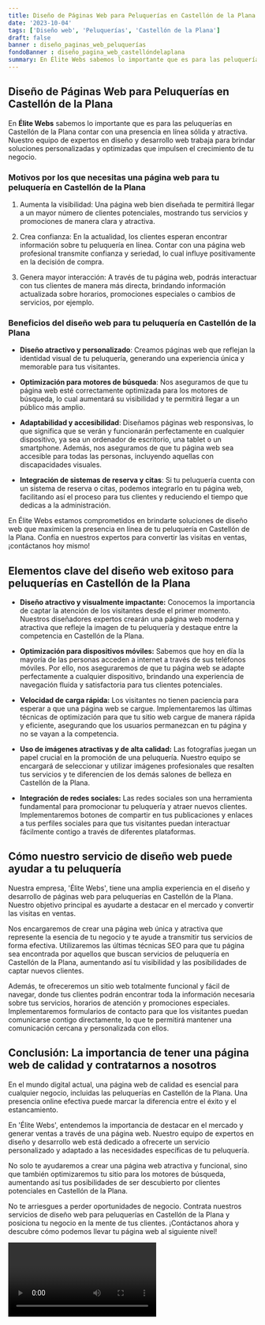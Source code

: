 ```yaml
---
title: Diseño de Páginas Web para Peluquerías en Castellón de la Plana
date: '2023-10-04'
tags: ['Diseño web', 'Peluquerías', 'Castellón de la Plana']
draft: false
banner : diseño_paginas_web_peluquerías
fondoBanner : diseño_pagina_web_castellóndelaplana
summary: En Élite Webs sabemos lo importante que es para las peluquerías en Castellón de la Plana contar con una presencia en línea sólida y atractiva. Nuestro equipo de expertos en diseño y desarrollo web trabaja para brindar soluciones personalizadas y optimizadas que impulsen el crecimiento de tu negocio. 
---
```


## Diseño de Páginas Web para Peluquerías en Castellón de la Plana

En **Élite Webs** sabemos lo importante que es para las peluquerías en Castellón de la Plana contar con una presencia en línea sólida y atractiva. Nuestro equipo de expertos en diseño y desarrollo web trabaja para brindar soluciones personalizadas y optimizadas que impulsen el crecimiento de tu negocio. 

### Motivos por los que necesitas una página web para tu peluquería en Castellón de la Plana

1. Aumenta la visibilidad: Una página web bien diseñada te permitirá llegar a un mayor número de clientes potenciales, mostrando tus servicios y promociones de manera clara y atractiva.

2. Crea confianza: En la actualidad, los clientes esperan encontrar información sobre tu peluquería en línea. Contar con una página web profesional transmite confianza y seriedad, lo cual influye positivamente en la decisión de compra.

3. Genera mayor interacción: A través de tu página web, podrás interactuar con tus clientes de manera más directa, brindando información actualizada sobre horarios, promociones especiales o cambios de servicios, por ejemplo.

### Beneficios del diseño web para tu peluquería en Castellón de la Plana

- **Diseño atractivo y personalizado**: Creamos páginas web que reflejan la identidad visual de tu peluquería, generando una experiencia única y memorable para tus visitantes.

- **Optimización para motores de búsqueda**: Nos aseguramos de que tu página web esté correctamente optimizada para los motores de búsqueda, lo cual aumentará su visibilidad y te permitirá llegar a un público más amplio.

- **Adaptabilidad y accesibilidad**: Diseñamos páginas web responsivas, lo que significa que se verán y funcionarán perfectamente en cualquier dispositivo, ya sea un ordenador de escritorio, una tablet o un smartphone. Además, nos aseguramos de que tu página web sea accesible para todas las personas, incluyendo aquellas con discapacidades visuales.

- **Integración de sistemas de reserva y citas**: Si tu peluquería cuenta con un sistema de reserva o citas, podemos integrarlo en tu página web, facilitando así el proceso para tus clientes y reduciendo el tiempo que dedicas a la administración.

En Élite Webs estamos comprometidos en brindarte soluciones de diseño web que maximicen la presencia en línea de tu peluquería en Castellón de la Plana. Confía en nuestros expertos para convertir las visitas en ventas, ¡contáctanos hoy mismo!

<GifSeo />

<Cta />

## Elementos clave del diseño web exitoso para peluquerías en Castellón de la Plana

- **Diseño atractivo y visualmente impactante:** Conocemos la importancia de captar la atención de los visitantes desde el primer momento. Nuestros diseñadores expertos crearán una página web moderna y atractiva que refleje la imagen de tu peluquería y destaque entre la competencia en Castellón de la Plana.

- **Optimización para dispositivos móviles:** Sabemos que hoy en día la mayoría de las personas acceden a internet a través de sus teléfonos móviles. Por ello, nos aseguraremos de que tu página web se adapte perfectamente a cualquier dispositivo, brindando una experiencia de navegación fluida y satisfactoria para tus clientes potenciales.

- **Velocidad de carga rápida:** Los visitantes no tienen paciencia para esperar a que una página web se cargue. Implementaremos las últimas técnicas de optimización para que tu sitio web cargue de manera rápida y eficiente, asegurando que los usuarios permanezcan en tu página y no se vayan a la competencia.

- **Uso de imágenes atractivas y de alta calidad:** Las fotografías juegan un papel crucial en la promoción de una peluquería. Nuestro equipo se encargará de seleccionar y utilizar imágenes profesionales que resalten tus servicios y te diferencien de los demás salones de belleza en Castellón de la Plana.

- **Integración de redes sociales:** Las redes sociales son una herramienta fundamental para promocionar tu peluquería y atraer nuevos clientes. Implementaremos botones de compartir en tus publicaciones y enlaces a tus perfiles sociales para que tus visitantes puedan interactuar fácilmente contigo a través de diferentes plataformas.

## Cómo nuestro servicio de diseño web puede ayudar a tu peluquería

Nuestra empresa, 'Élite Webs', tiene una amplia experiencia en el diseño y desarrollo de páginas web para peluquerías en Castellón de la Plana. Nuestro objetivo principal es ayudarte a destacar en el mercado y convertir las visitas en ventas.

Nos encargaremos de crear una página web única y atractiva que represente la esencia de tu negocio y te ayude a transmitir tus servicios de forma efectiva. Utilizaremos las últimas técnicas SEO para que tu página sea encontrada por aquellos que buscan servicios de peluquería en Castellón de la Plana, aumentando así tu visibilidad y las posibilidades de captar nuevos clientes.

Además, te ofreceremos un sitio web totalmente funcional y fácil de navegar, donde tus clientes podrán encontrar toda la información necesaria sobre tus servicios, horarios de atención y promociones especiales. Implementaremos formularios de contacto para que los visitantes puedan comunicarse contigo directamente, lo que te permitirá mantener una comunicación cercana y personalizada con ellos.

## Conclusión: La importancia de tener una página web de calidad y contratarnos a nosotros

En el mundo digital actual, una página web de calidad es esencial para cualquier negocio, incluidas las peluquerías en Castellón de la Plana. Una presencia online efectiva puede marcar la diferencia entre el éxito y el estancamiento.

En 'Élite Webs', entendemos la importancia de destacar en el mercado y generar ventas a través de una página web. Nuestro equipo de expertos en diseño y desarrollo web está dedicado a ofrecerte un servicio personalizado y adaptado a las necesidades específicas de tu peluquería.

No solo te ayudaremos a crear una página web atractiva y funcional, sino que también optimizaremos tu sitio para los motores de búsqueda, aumentando así tus posibilidades de ser descubierto por clientes potenciales en Castellón de la Plana.

No te arriesgues a perder oportunidades de negocio. Contrata nuestros servicios de diseño web para peluquerías en Castellón de la Plana y posiciona tu negocio en la mente de tus clientes. ¡Contáctanos ahora y descubre cómo podemos llevar tu página web al siguiente nivel!

<Video />

<CtaBot job='Peluquerías' city='Castellón de la Plana'/>

<Gmaps query='Castellón de la Plana+españa+maps' />